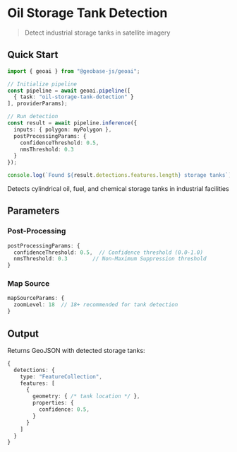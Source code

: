 
# Oil Storage Tank Detection
> Detect industrial storage tanks in satellite imagery

<VideoEmbed 
  src="https://geobase-docs.s3.amazonaws.com/geobase-ai-assets/oil-storage-tank.mp4"
  title="Oil Storage Tank Detection Demo"
/>

## Quick Start

```typescript
import { geoai } from "@geobase-js/geoai";

// Initialize pipeline
const pipeline = await geoai.pipeline([
  { task: "oil-storage-tank-detection" }
], providerParams);

// Run detection
const result = await pipeline.inference({
  inputs: { polygon: myPolygon },
  postProcessingParams: { 
    confidenceThreshold: 0.5,
    nmsThreshold: 0.3
  }
});

console.log(`Found ${result.detections.features.length} storage tanks`);
```

<Callout type="info" emoji="🛢️">
  Detects cylindrical oil, fuel, and chemical storage tanks in industrial facilities
</Callout>

## Parameters

### Post-Processing
```typescript
postProcessingParams: {
  confidenceThreshold: 0.5,  // Confidence threshold (0.0-1.0)
  nmsThreshold: 0.3        // Non-Maximum Suppression threshold
}
```

### Map Source
```typescript
mapSourceParams: {
  zoomLevel: 18  // 18+ recommended for tank detection
}
```
## Output

Returns GeoJSON with detected storage tanks:

```typescript
{
  detections: {
    type: "FeatureCollection",
    features: [
      {
        geometry: { /* tank location */ },
        properties: {
          confidence: 0.5,
        }
      }
    ]
  }
}
```